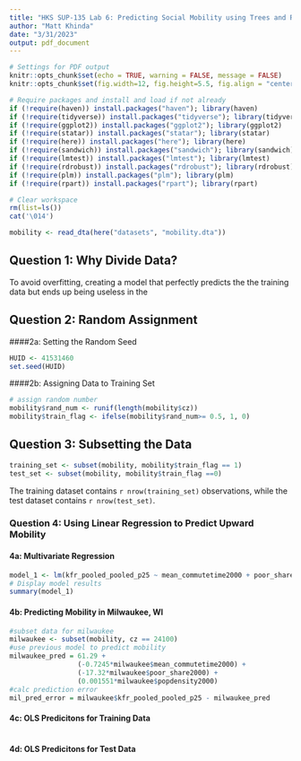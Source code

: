 ```yaml
---
title: "HKS SUP-135 Lab 6: Predicting Social Mobility using Trees and Regression"
author: "Matt Khinda"
date: "3/31/2023"
output: pdf_document
---
```


```r
# Settings for PDF output
knitr::opts_chunk$set(echo = TRUE, warning = FALSE, message = FALSE) 
knitr::opts_chunk$set(fig.width=12, fig.height=5.5, fig.align = "center") 

# Require packages and install and load if not already
if (!require(haven)) install.packages("haven"); library(haven)
if (!require(tidyverse)) install.packages("tidyverse"); library(tidyverse)
if (!require(ggplot2)) install.packages("ggplot2"); library(ggplot2)
if (!require(statar)) install.packages("statar"); library(statar)
if (!require(here)) install.packages("here"); library(here)
if (!require(sandwich)) install.packages("sandwich"); library(sandwich)
if (!require(lmtest)) install.packages("lmtest"); library(lmtest)
if (!require(rdrobust)) install.packages("rdrobust"); library(rdrobust)
if (!require(plm)) install.packages("plm"); library(plm)
if (!require(rpart)) install.packages("rpart"); library(rpart)

# Clear workspace
rm(list=ls())
cat('\014')
```


```r
mobility <- read_dta(here("datasets", "mobility.dta"))
```

## Question 1: Why Divide Data?

To avoid overfitting, creating a model that perfectly predicts the the training data but ends up being useless in the



## Question 2: Random Assignment 

####2a: Setting the Random Seed
```r
HUID <- 41531460
set.seed(HUID)
```

####2b: Assigning Data to Training Set
```r
# assign random number 
mobility$rand_num <- runif(length(mobility$cz))
mobility$train_flag <- ifelse(mobility$rand_num>= 0.5, 1, 0) 
```

## Question 3: Subsetting the Data
```r
training_set <- subset(mobility, mobility$train_flag == 1)
test_set <- subset(mobility, mobility$train_flag ==0)

```

The training dataset contains `r nrow(training_set)` observations, while the test dataset contains `r nrow(test_set)`.

### Question 4: Using Linear Regression to Predict Upward Mobility

#### 4a: Multivariate Regression
```r
model_1 <- lm(kfr_pooled_pooled_p25 ~ mean_commutetime2000 + poor_share2000 + popdensity2000, data=training_set) 
# Display model results
summary(model_1)
```

#### 4b: Predicting Mobility in Milwaukee, WI
```r
#subset data for milwaukee
milwaukee <- subset(mobility, cz == 24100)
#use previous model to predict mobility
milwaukee_pred = 61.29 +
                 (-0.7245*milwaukee$mean_commutetime2000) +
                 (-17.32*milwaukee$poor_share2000) + 
                 (0.001551*milwaukee$popdensity2000)
#calc prediction error
mil_pred_error = milwaukee$kfr_pooled_pooled_p25 - milwaukee_pred
```

#### 4c: OLS Predicitons for Training Data
```r

```



#### 4d: OLS Predicitons for Test Data
```r

```






